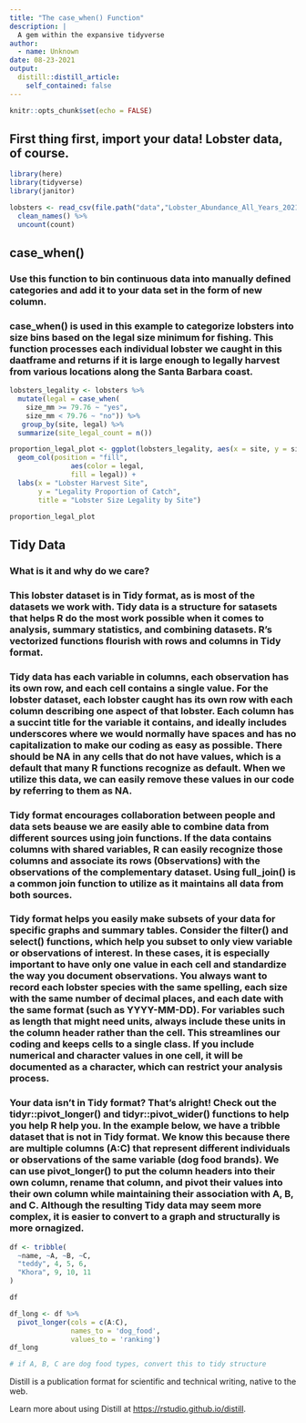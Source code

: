 ```yaml
---
title: "The case_when() Function"
description: |
  A gem within the expansive tidyverse 
author:
  - name: Unknown
date: 08-23-2021
output:
  distill::distill_article:
    self_contained: false
---
```



```r
knitr::opts_chunk$set(echo = FALSE)

```

## First thing first, import your data! Lobster data, of course.

```r
library(here)
library(tidyverse)
library(janitor)

lobsters <- read_csv(file.path("data","Lobster_Abundance_All_Years_20210412.csv"), na = c("-99999", "")) %>% 
  clean_names() %>% 
  uncount(count)
```



## case_when()
### Use this function to bin continuous data into manually defined categories and add it to your data set in the form of new column.
### case_when() is used in this example to categorize lobsters into size bins based on the legal size minimum for fishing. This function processes each individual lobster we caught in this daatframe and returns if it is large enough to legally harvest from various locations along the Santa Barbara coast.

```r

lobsters_legality <- lobsters %>% 
  mutate(legal = case_when(
    size_mm >= 79.76 ~ "yes",
    size_mm < 79.76 ~ "no")) %>% 
   group_by(site, legal) %>% 
  summarize(site_legal_count = n())

proportion_legal_plot <- ggplot(lobsters_legality, aes(x = site, y = site_legal_count)) +
  geom_col(position = "fill",
               aes(color = legal,
               fill = legal)) +
  labs(x = "Lobster Harvest Site",
       y = "Legality Proportion of Catch",
       title = "Lobster Size Legality by Site")

proportion_legal_plot
```
## Tidy Data

### What is it and why do we care?

### This lobster dataset is in Tidy format, as is most of the datasets we work with. Tidy data is a structure for satasets that helps R do the most work possible when it comes to analysis, summary statistics, and combining datasets. R's vectorized functions flourish with rows and columns in Tidy format.

### Tidy data has each variable in columns, each observation has its own row, and each cell contains a single value. For the lobster dataset, each lobster caught has its own row with each column describing one aspect of that lobster. Each column has a succint title for the variable it contains, and ideally includes underscores where we would normally have spaces and has no capitalization to make our coding as easy as possible. There should be NA in any cells that do not have values, which is a default that many R functions recognize as default. When we utilize this data, we can easily remove these values in our code by referring to them as NA.

### Tidy format encourages collaboration between people and data sets beause we are easily able to combine data from different sources using join functions. If the data contains columns with shared variables, R can easily recognize those columns and associate its rows (0bservations) with the observations of the complementary dataset. Using full_join() is a common join function to utilize as it maintains all data from both sources.

### Tidy format helps you easily make subsets of your data for specific graphs and summary tables. Consider the filter() and select() functions, which help you subset to only view variable or observations of interest. In these cases, it is especially important to have only one value in each cell and standardize the way you document observations. You always want to record each lobster species with the same spelling, each size with the same number of decimal places, and each date with the same format (such as YYYY-MM-DD). For variables such as length that might need units, always include these units in the column header rather than the cell. This streamlines our coding and keeps cells to a single class. If you include numerical and character values in one cell, it will be documented as a character, which can restrict your analysis process.

### Your data isn't in Tidy format? That's alright! Check out the tidyr::pivot_longer() and tidyr::pivot_wider() functions to help you help R help you. In the example below, we have a tribble dataset that is not in Tidy format. We know this because there are multiple columns (A:C) that represent different individuals or observations of the same variable (dog food brands). We can use pivot_longer() to put the column headers into their own column, rename that column, and pivot their values into their own column while maintaining their association with A, B, and C. Although the resulting Tidy data may seem more complex, it is easier to convert to a graph and structurally is more ornagized.

```r
df <- tribble(
  ~name, ~A, ~B, ~C,
  "teddy", 4, 5, 6,
  "Khora", 9, 10, 11
)

df

df_long <- df %>% 
  pivot_longer(cols = c(A:C),
               names_to = 'dog_food',
               values_to = 'ranking')
df_long

# if A, B, C are dog food types, convert this to tidy structure

```


Distill is a publication format for scientific and technical writing, native to the web.

Learn more about using Distill at <https://rstudio.github.io/distill>.


